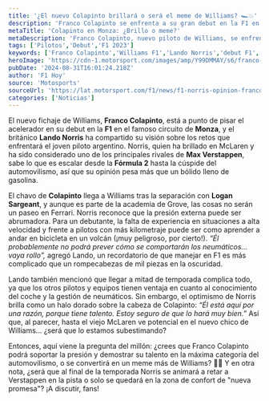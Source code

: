 ```yaml
---
title: '¿El nuevo Colapinto brillará o será el meme de Williams? 🏎️💥'
description: 'Franco Colapinto se enfrenta a su gran debut en la F1 en Monza. Descubre lo que Lando Norris tiene que decir sobre los retos que le esperan como nuevo piloto.'
metaTitle: 'Colapinto en Monza: ¿Brillo o meme?'
metaDescription: 'Franco Colapinto, nuevo piloto de Williams, se enfrenta a grandes retos en su debut en Monza. ¿Brillará o se convertirá en un meme?'
tags: ['Pilotos','Debut','F1 2023']
keywords: ['Franco Colapinto','Williams F1','Lando Norris','debut F1','Monza']
heroImage: 'https://cdn-1.motorsport.com/images/amp/Y99DMMAY/s6/franco-colapinto-williams-f1-t.jpg'
pubDate: '2024-08-31T16:01:24.218Z'
author: 'F1 Hoy'
source: 'Motosports'
sourceUrl: 'https://lat.motorsport.com/f1/news/f1-norris-opinion-franco-colapinto-retos-debut-monza/10648856/?utm_source=RSS&utm_medium=referral&utm_campaign=RSS-F1&utm_term=News&utm_content=lat'
categories: ['Noticias']
---
```

El nuevo fichaje de Williams, **Franco Colapinto**, está a punto de pisar el acelerador en su debut en la **F1** en el famoso circuito de **Monza**, y el británico **Lando Norris** ha compartido su visión sobre los retos que enfrentará el joven piloto argentino. Norris, quien ha brillado en McLaren y ha sido considerado uno de los principales rivales de **Max Verstappen**, sabe lo que es escalar desde la **Fórmula 2** hasta la cúspide del automovilismo, así que su opinión pesa más que un bólido lleno de gasolina. 

El chavo de **Colapinto** llega a Williams tras la separación con **Logan Sargeant**, y aunque es parte de la academia de Grove, las cosas no serán un paseo en Ferrari. Norris reconoce que la presión externa puede ser abrumadora. Para un debutante, la falta de experiencia en situaciones a alta velocidad y frente a pilotos con más kilometraje puede ser como aprender a andar en bicicleta en un volcán (¡muy peligroso, por cierto!). *“Él probablemente no podrá prever cómo se comportarán los neumáticos... vaya rollo”,* agregó Lando, un recordatorio de que manejar en F1 es más complicado que un rompecabezas de mil piezas en la oscuridad. 

Lando también mencionó que llegar a mitad de temporada complica todo, ya que los otros pilotos y equipos tienen ventaja en cuanto al conocimiento del coche y la gestión de neumáticos. Sin embargo, el optimismo de Norris brilla como un halo dorado sobre la cabeza de Colapinto: *“Él está aquí por una razón, porque tiene talento. Estoy seguro de que lo hará muy bien.”* Así que, al parecer, hasta el viejo McLaren ve potencial en el nuevo chico de Williams... ¿será que lo estamos subestimando?

Entonces, aquí viene la pregunta del millón: ¿crees que Franco Colapinto podrá soportar la presión y demostrar su talento en la máxima categoría del automovilismo, o se convertirá en un meme más de Williams? 🤔🔥 Y en otra nota, ¿será que al final de la temporada Norris se animará a retar a Verstappen en la pista o solo se quedará en la zona de confort de "nueva promesa"? ¡A discutir, fans!


